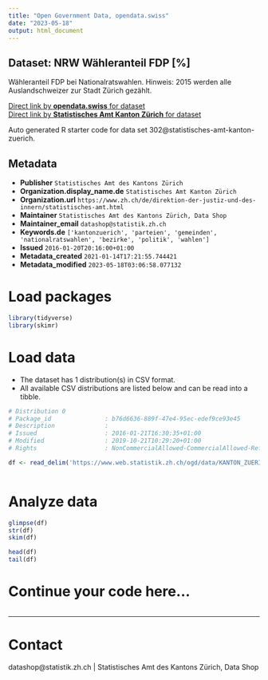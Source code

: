```yaml
---
title: "Open Government Data, opendata.swiss"
date: "2023-05-18"
output: html_document
---
```


## Dataset: NRW Wähleranteil FDP [%]

Wähleranteil FDP bei Nationalratswahlen. Hinweis: 2015 werden alle Auslandschweizer zur Stadt Zürich gezählt.

[Direct link by **opendata.swiss** for dataset](https://opendata.swiss/de/dataset/nrw-wahleranteil-fdp)<br>
[Direct link by **Statistisches Amt Kanton Zürich** for dataset](https://www.zh.ch/de/politik-staat/gemeinden/gemeindeportraet.html)

Auto generated R starter code for data set 302@statistisches-amt-kanton-zuerich.

## Metadata

- **Publisher** `Statistisches Amt des Kantons Zürich`
- **Organization.display_name.de** `Statistisches Amt Kanton Zürich`
- **Organization.url** `https://www.zh.ch/de/direktion-der-justiz-und-des-innern/statistisches-amt.html`
- **Maintainer** `Statistisches Amt des Kantons Zürich, Data Shop`
- **Maintainer_email** `datashop@statistik.zh.ch`
- **Keywords.de** `['kantonzuerich', 'parteien', 'gemeinden', 'nationalratswahlen', 'bezirke', 'politik', 'wahlen']`
- **Issued** `2016-01-20T20:16:00+01:00`
- **Metadata_created** `2021-01-14T17:21:55.744421`
- **Metadata_modified** `2023-05-18T03:06:58.077132`


# Load packages

```r

library(tidyverse)
library(skimr)

```

# Load data

-   The dataset has 1 distribution(s) in CSV format.
-   All available CSV distributions are listed below and can be read into a tibble.

```r

# Distribution 0
# Package_id               : b76d6636-889f-47e4-95ec-edef9ce93e45
# Description              : 
# Issued                   : 2016-01-21T16:30:35+01:00
# Modified                 : 2019-10-21T10:29:20+01:00
# Rights                   : NonCommercialAllowed-CommercialAllowed-ReferenceRequired

df <- read_delim('https://www.web.statistik.zh.ch/ogd/data/KANTON_ZUERICH_122.csv')



```

# Analyze data

```r

glimpse(df)
str(df)
skim(df)

head(df)
tail(df)

```

# Continue your code here...

```r

```

------------------------------------------------------------------------

# Contact

datashop@statistik.zh.ch | Statistisches Amt des Kantons Zürich, Data Shop
